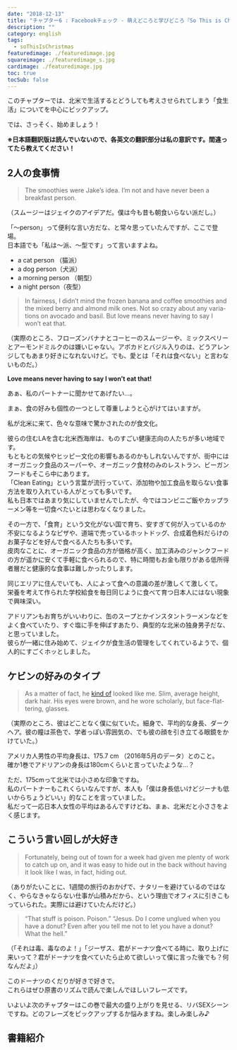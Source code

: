 ```yaml
---
date: "2018-12-13"
title: "チャプター6 : Facebookチェック - 萌えどころと学びどころ『So This is Christmas/アドリアン･イングリッシュ(6)』"
description: ""
category: english
tags:
  - soThisIsChristmas
featuredimage: ./featuredimage.jpg
squareimage: ./featuredimage_s.jpg
cardimage: ./featuredimage.jpg
toc: true
tocSub: false
---
```



このチャプターでは、北米で生活するとどうしても考えさせられてしまう「食生活」についてを中心にピックアップ。

では、さっそく、始めましょう！

<SoThisIsChristmasIndex />

**※日本語翻訳版は読んでいないので、各英文の翻訳部分は私の意訳です。間違ってたら教えてください！**

## 2人の食事情

<Blockquote srcBook="soThisIsChristmas" lang="en" book>
The smoothies were Jake’s idea. I’m not and have never been a breakfast person.
</Blockquote>

<p className="translation">（スムージーはジェイクのアイデアだ。僕は今も昔も朝食いらない派だし。）</p>

「～person」って便利な言い方だな、と常々思っていたんですが、ここで登場。  
日本語でも「私は～派、～型です」って言いますよね。

- a cat person （猫派）
- a dog person（犬派）
- a morning person （朝型）
- a night person（夜型）

<Blockquote srcBook="soThisIsChristmas" lang="en" book>
In fairness, I didn’t mind the frozen banana and coffee smoothies and the mixed berry and almond milk ones. Not so crazy about any variations on avocado and basil. But love means never having to say I won’t eat that.
</Blockquote>

<p className="translation">（実際のところ、フローズンバナナとコーヒーのスムージーや、ミックスベリーとアーモンドミルクのは嫌いじゃない。アボカドとバジル入りのは、どうアレンジしてもあまり好きになれないけど。でも、愛とは「それは食べない」と言わないものだ。）</p>

**Love means never having to say I won’t eat that!**

あぁ、私のパートナーに聞かせてあげたい…。

まぁ、食の好みも個性の一つとして尊重しようと心がけてはいますが。

私が北米に来て、色々な意味で驚かされたのが食文化。

彼らの住むLAを含む北米西海岸は、ものすごい健康志向の人たちが多い地域です。  
もともとの気候やヒッピー文化の影響もあるのかもしれないんですが、街中にはオーガニック食品のスーパーや、オーガニック食材のみのレストラン、ビーガンフードもそこら中にあります。  
「Clean Eating」という言葉が流行っていて、添加物や加工食品を取らない食事方法を取り入れている人がとっても多いです。  
私も日本ではあまり気にしていませんでしたが、今ではコンビニご飯やカップラーメン等を一切食べたいとは思わなくなりました。

その一方で、「食育」という文化がない国で育ち、安すぎて何が入っているのか不安になるようなピザや、道端で売っているホットドッグ、合成着色料だらけのお菓子などを好んで食べる人たちも多いです。  
皮肉なことに、オーガニック食品の方が価格が高く、加工済みのジャンクフードの方が遥かに安くて手軽に食べられるので、特に時間もお金も限りがある低所得者層だと健康的な食事は難しかったりします。

同じエリアに住んでいても、人によって食への意識の差が激しくて激しくて。  
栄養を考えて作られた学校給食を毎日同じように食べて育つ日本人にはない現象で興味深い。

アドリアンもお育ちがいいわりに、缶のスープとかインスタントラーメンなどをよく食べていたり、すぐ塩に手を伸ばすあたり、典型的な北米の独身男子だな、と思っていました。  
彼らが一緒に住み始めて、ジェイクが食生活の管理をしてくれているようで、個人的にすごくホッとしました。

## ケビンの好みのタイプ

<Blockquote srcBook="soThisIsChristmas" lang="en" book>
As a matter of fact, he <a href="/vocabulary/kind-of/">kind of</a> looked like me. Slim, average height, dark hair. His eyes were brown, and he wore scholarly, but face-flattering, glasses.
</Blockquote>

<p className="translation">（実際のところ、彼はどことなく僕に似ていた。細身で、平均的な身長、ダークヘア。彼の瞳は茶色で、学者っぽい雰囲気の、でも彼の顔を引き立てる眼鏡をかけていた。）</p>

<Vocabulary en="As a matter of fact" ja="実を言うと" />

アメリカ人男性の平均身長は、175.7 cm （2016年5月のデータ）とのこと。  
確か1巻でアドリアンの身長は180cmくらいと言っていたような…？

ただ、175cmって北米では小さめな印象ですね。  
私のパートナーもこれくらいなんですが、本人も「僕は身長低いけどジーナも低いからちょうどいい」的なことを言っていました。  
私だって一応日本人女性の平均はあるんですけどね、まぁ、北米だと小ささをよく感じます。

## こういう言い回しが大好き

<Blockquote srcBook="soThisIsChristmas" lang="en" book>
Fortunately, being out of town for a week had given me plenty of work to catch up on, and it was easy to hide out in the back without having it look like I was, in fact, hiding out.
</Blockquote>

<p className="translation">（ありがたいことに、1週間の旅行のおかげで、ナタリーを避けているのではなく、やらなきゃならない仕事が山積みだから、という理由でオフィスに引きこもっていられた。実際には避けていたんだけど。）</p>

<Vocabulary en="catch up on" ja="（時間がなくて出来ていなかった事など）をやる" />

<Blockquote srcBook="soThisIsChristmas" lang="en" book>
“That stuff is poison. Poison.” “Jesus. Do I come unglued when you have a donut? Even after you tell me not to let you have a donut? What the hell.”
</Blockquote>

<p className="translation">（「それは毒、毒なのよ！」「ジーザス、君がドーナツ食べてる時に、取り上げに来いって？君がドーナツを食べていたら止めて欲しいって僕に言った後でも？何なんだよ」）</p>

このドーナツのくだりが好きで好きで。  
これらはぜひ原書のリズムで読んで楽しんでほしいフレーズです。

いよいよ次のチャプターはこの巻で最大の盛り上がりを見せる、リバSEXシーンですね。どのフレーズをピックアップするか悩みますね。楽しみ楽しみ♪

## 書籍紹介

<Amazon book="soThisIsChristmas" />

<SoThisIsChristmasIndex open />
